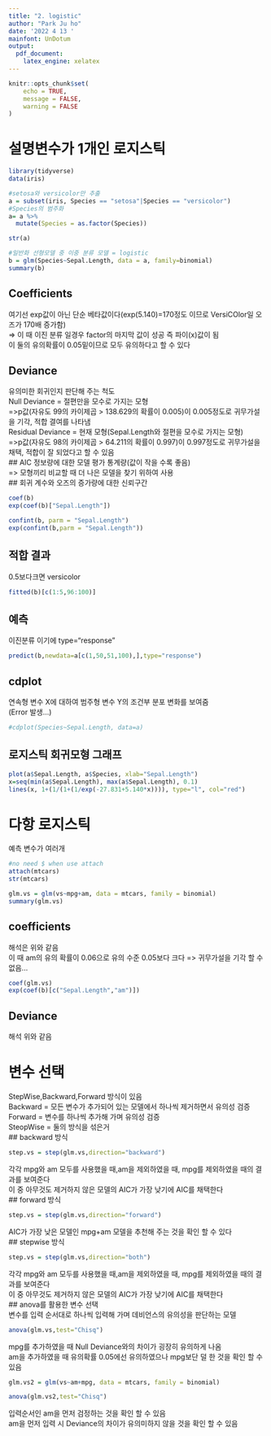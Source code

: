 ---
title: "2. logistic"
author: "Park Ju ho"
date: '2022 4 13 '
mainfont: UnDotum
output:
  pdf_document:
    latex_engine: xelatex
---

```{r setup, include=FALSE}
knitr::opts_chunk$set(
	echo = TRUE,
	message = FALSE,
	warning = FALSE
)
```

# 설명변수가 1개인 로지스틱
```{r}
library(tidyverse)
data(iris)

#setosa와 versicolor만 추출
a = subset(iris, Species == "setosa"|Species == "versicolor")
#Species의 범주화
a= a %>% 
  mutate(Species = as.factor(Species))

str(a)

#일반화 선형모델 중 이중 분류 모델 = logistic 
b = glm(Species~Sepal.Length, data = a, family=binomial)
summary(b)
```
## Coefficients
여기선 exp값이 아닌 단순 베타값이다(exp(5.140)=170정도 이므로 VersiCOlor일 오즈가 170배 증가함)  
=> 이 때 이진 분류 일경우 factor의 마지막 값이 성공 즉 파이(x)값이 됨  
이 둘의 유의확률이 0.05밑이므로 모두 유의하다고 할 수 있다

## Deviance
유의미한 회귀인지 판단해 주는 척도  
Null Deviance = 절편만을 모수로 가지는 모형  
=>p값(자유도 99의 카이제곱 > 138.629의 확률이 0.005)이 0.005정도로 귀무가설을 기각, 적합 결여를 나타냄  
Residual Deviance = 현재 모형(Sepal.Length와 절편을 모수로 가지는 모형)  
=>p값(자유도 98의 카이제곱 > 64.211의 확률이 0.997)이 0.997정도로 귀무가설을 채택, 적합이 잘 되었다고 할 수 있음  
## AIC
정보량에 대한 모델 평가 통계량(값이 작을 수록 좋음)  
=> 모형끼리 비교할 때 더 나은 모델을 찾기 위하여 사용  
## 회귀 계수와 오즈의 증가량에 대한 신뢰구간
```{r}
coef(b)
exp(coef(b)["Sepal.Length"])

confint(b, parm = "Sepal.Length")
exp(confint(b,parm = "Sepal.Length"))
```
## 적합 결과
0.5보다크면 versicolor  
```{r}
fitted(b)[c(1:5,96:100)]
```
## 예측
이진분류 이기에 type="response"
```{r}
predict(b,newdata=a[c(1,50,51,100),],type="response")
```
## cdplot
연속형 변수 X에 대하여 범주형 변수 Y의 조건부 분포 변화를 보여줌  
(Error 발생...)
```{r}
#cdplot(Species~Sepal.Length, data=a)
```
## 로지스틱 회귀모형 그래프
```{r}
plot(a$Sepal.Length, a$Species, xlab="Sepal.Length")
x=seq(min(a$Sepal.Length), max(a$Sepal.Length), 0.1)
lines(x, 1+(1/(1+(1/exp(-27.831+5.140*x)))), type="l", col="red")
```
# 다항 로지스틱
예측 변수가 여러개
```{r}
#no need $ when use attach
attach(mtcars)
str(mtcars)

glm.vs = glm(vs~mpg+am, data = mtcars, family = binomial)
summary(glm.vs)
```
## coefficients
해석은 위와 같음  
이 때 am의 유의 확률이 0.06으로 유의 수준 0.05보다 크다 => 귀무가설을 기각 할 수 없음...
```{r}
coef(glm.vs)
exp(coef(b)[c("Sepal.Length","am")])

```

## Deviance
해석 위와 같음  

# 변수 선택
StepWise,Backward,Forward 방식이 있음  
Backward = 모든 변수가 추가되어 있는 모델에서 하나씩 제거하면서 유의성 검증  
Forward = 변수를 하나씩 추가해 가며 유의성 검증  
SteopWise = 둘의 방식을 섞은거  
## backward 방식
```{r}
step.vs = step(glm.vs,direction="backward")
```
각각 mpg와 am 모두를 사용했을 때,am을 제외하였을 때, mpg를 제외하였을 때의 결과를 보여준다  
이 중 아무것도 제거하지 않은 모델의 AIC가 가장 낮기에 AIC를 채택한다  
## forward 방식
```{r}
step.vs = step(glm.vs,direction="forward")
```
AIC가 가장 낮은 모델인 mpg+am 모델을 추천해 주는 것을 확인 할 수 있다  
## stepwise 방식
```{r}
step.vs = step(glm.vs,direction="both")
```
각각 mpg와 am 모두를 사용했을 때,am을 제외하였을 때, mpg를 제외하였을 때의 결과를 보여준다  
이 중 아무것도 제거하지 않은 모델의 AIC가 가장 낮기에 AIC를 채택한다  
## anova를 활용한 변수 선택  
변수를 입력 순서대로 하나씩 입력해 가며 데비언스의 유의성을 판단하는 모델  
```{r}
anova(glm.vs,test="Chisq")
```
mpg를 추가하였을 때 Null Deviance와의 차이가 굉장히 유의하게 나옴  
am을 추가하였을 때 유의확률 0.05에선 유의하였으나 mpg보단 덜 한 것을 확인 할 수 있음

```{r}
glm.vs2 = glm(vs~am+mpg, data = mtcars, family = binomial)

anova(glm.vs2,test="Chisq")
```
입력순서인 am을 먼저 검정하는 것을 확인 할 수 있음  
am을 먼저 입력 시 Deviance의 차이가 유의미하지 않을 것을 확인 할 수 있음






































